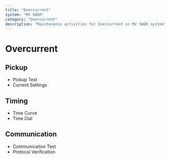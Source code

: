 ```yaml
---
title: "Overcurrent"
system: "MV SWGR"
category: "Overcurrent"
description: "Maintenance activities for Overcurrent in MV SWGR system"
---
```


# Overcurrent


## Pickup

- Pickup Test
- Current Settings


## Timing

- Time Curve
- Time Dial


## Communication

- Communication Test
- Protocol Verification


